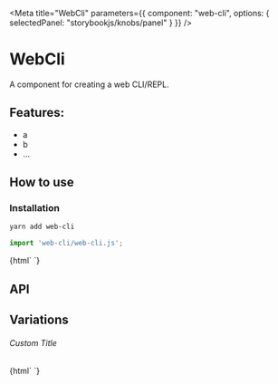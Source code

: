 

<Meta
  title="WebCli"
  parameters={{
    component: "web-cli",
    options: { selectedPanel: "storybookjs/knobs/panel" }
  }}
/>

# WebCli

A component for creating a web CLI/REPL.

## Features:

- a
- b
- ...

## How to use

### Installation

```bash
yarn add web-cli
```

```js
import 'web-cli/web-cli.js';
```

<Preview withToolbar>
  <Story name="Simple">
    {html`
      <web-cli></web-cli>
    `}
  </Story>
</Preview>

## API

<Props of="web-cli" />

## Variations

###### Custom Title

<Story name="Custom Title">
  {html`
    <web-cli .title=${'Hello World'}></web-cli>
  `}
</Story>
